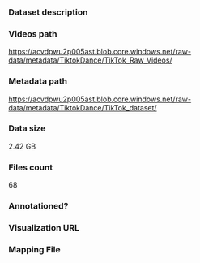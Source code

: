 ### Dataset description

### Videos path

https://acvdpwu2p005ast.blob.core.windows.net/raw-data/metadata/TiktokDance/TikTok_Raw_Videos/

### Metadata path

https://acvdpwu2p005ast.blob.core.windows.net/raw-data/metadata/TiktokDance/TikTok_dataset/

### Data size

2.42 GB

### Files count

68

### Annotationed?

### Visualization URL

### Mapping File